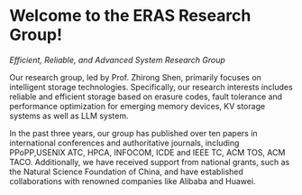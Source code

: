 # Welcome to the ERAS Research Group!

*Efficient, Reliable, and Advanced System Research Group*

Our research group, led by Prof. Zhirong Shen, primarily focuses on intelligent storage technologies. Specifically, our research interests includes reliable and efficient storage based on erasure codes, fault tolerance and performance optimization for emerging memory devices, KV storage systems as well as LLM system.

In the past three years, our group has published over ten papers in international conferences and authoritative journals, including PPoPP,USENIX ATC, HPCA, INFOCOM, ICDE and IEEE TC, ACM TOS, ACM TACO. Additionally, we have received support from national grants, such as the Natural Science Foundation of China, and have established collaborations with renowned companies like Alibaba and Huawei.

<HomeCarousel />
